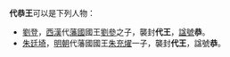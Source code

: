 '''代恭王'''可以是下列人物：
* [[劉登|劉登]]，[[西漢|西漢]]代[[藩國|藩國]]國王[[劉參|劉參]]之子，襲封'''代王'''，[[諡號|諡號]]'''恭'''。
* [[朱廷埼|朱廷埼]]，[[明朝|明朝]]代藩國國王[[朱充燿|朱充燿]]一子，襲封'''代王'''，諡號'''恭'''。

{{disambig|Cat=三字封號消歧義}}